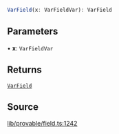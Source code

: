 ```ts
VarField(x: VarFieldVar): VarField
```

## Parameters

• **x**: `VarFieldVar`

## Returns

[`VarField`](../type-aliases/VarField.mdx)

## Source

[lib/provable/field.ts:1242](https://github.com/o1-labs/o1js/blob/fd7bd4b02f4f7cc1057cd423261d70c22275763a/src/lib/provable/field.ts#L1242)
